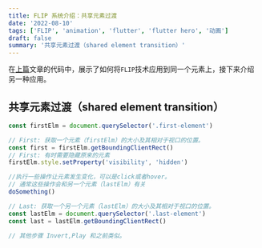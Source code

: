 ```yaml
---
title: FLIP 系统介绍：共享元素过渡
date: '2022-08-10'
tags: ['FLIP', 'animation', 'flutter', 'flutter hero', '动画']
draft: false
summary: '共享元素过渡（shared element transition）'
---
```



在[上篇](./FLIP%20%E7%B3%BB%E7%BB%9F%E4%BB%8B%E7%BB%8D%EF%BC%9A%E4%BB%80%E4%B9%88%E6%98%AFFLIP)文章的代码中，展示了如何将`FLIP`技术应用到同一个元素上，接下来介绍另一种应用。

## 共享元素过渡（shared element transition）

```javascript
const firstElm = document.querySelector('.first-element')

// First: 获取一个元素（firstElm）的大小及其相对于视口的位置。
const first = firstElm.getBoundingClientRect()
// First: 有时需要隐藏原来的元素
firstElm.style.setProperty('visibility', 'hidden')

//执行一些操作让元素发生变化，可以是click或者hover。
// 通常这些操作会和另一个元素（lastElm）有关
doSomething()

// Last: 获取一个另一个元素（lastElm）的大小及其相对于视口的位置。
const lastElm = document.querySelector('.last-element')
const last = lastElm.getBoundingClientRect()

// 其他步骤 Invert,Play 和之前类似。
```

<Sandpack />
